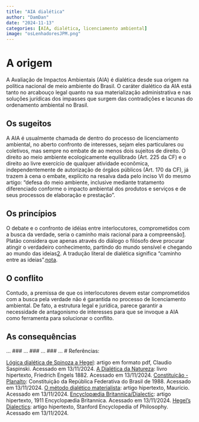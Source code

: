 ```yaml
---
title: "AIA dialética"
author: "DamDan"
date: "2024-11-13"
categories: [AIA, dialética, licenciamento ambiental]
image: "osLenhadoresJPM.png"
---
```


# A origem
A Avaliação de Impactos Ambientais (AIA) é dialética desde sua origem na política nacional de meio ambiente do Brasil. O caráter dialético da AIA está tanto no arcabouço legal quanto na sua materialização administrativa e nas soluções jurídicas dos impasses que surgem das contradições e lacunas do ordenamento ambiental no Brasil. 

## Os sugeitos
A AIA é usualmente chamada de dentro do processo de licenciamento ambiental, no aberto confronto de interesses, sejam eles particulares ou coletivos, mas sempre no embate de ao menos dois sujeitos de direito. O direito ao meio ambiente ecologicamente equilibrado (Art. 225 da CF) e o direito ao livre exercício de qualquer atividade econômica, independentemente de autorização de órgãos públicos (Art. 170 da CF), já trazem à cena o embate, explícito na  resalva dada pelo inciso VI do mesmo artigo: "defesa do meio ambiente, inclusive mediante tratamento diferenciado conforme o impacto ambiental dos produtos e serviços e de seus processos de elaboração e prestação".

## Os princípios
O debate e o confronto de idéias entre interlocutores, comprometidos com a busca da verdade, seria o caminho mais racional para a compreensão[1](https://pt.wikipedia.org/wiki/Dial%C3%A9tica#CITEREFFoulqui%C3%A91978). Platão considera que apenas através do diálogo o filósofo deve procurar atingir o verdadeiro conhecimento, partindo do mundo sensível e chegando ao mundo das ideias[2](https://pt.wikipedia.org/wiki/Dial%C3%A9tica#CITEREFFoulqui%C3%A91978). A tradução literal de dialética significa "caminho entre as ideias".[nota](https://pt.wikipedia.org/wiki/Dial%C3%A9tica#CITEREFKonder1987).

## O conflito
Contudo, a premissa de que os interlocutores devem estar comprometidos com a busca pela verdade não é garantida no processo de licenciamento ambiental. De fato, a estrutura legal e jurídica, parece garantir a necessidade de antagonismo de interesses para que se invoque a AIA como ferramenta para solucionar o conflito.

## As consequências
...
### 
...
### 
...
### 
...
# Referências:

 [Lógica dialética de Spinoza a Hegel](http://www.saspinski.com/filosofia/logicaDialetica.pdf): artigo em formato pdf, Claudio Saspinski. Acessado em 13/11/2024.
 [A Dialética da Natureza](https://www.marxists.org/portugues/marx/1882/dialetica/index.htm): livro hipertexto, Friedrich Engels 1882. Acessado em 13/11/2024.
 [Constituição - Planalto](https://www.planalto.gov.br/ccivil_03/constituicao/constituicao.htm): Constituição da República Federativa do Brasil de 1988. Acessado em 13/11/2024.
 [O método dialético materialista](https://livrepensamento.com/2013/10/21/o-metodo-dialetico-materialista/): artigo hipertexto, Maurício. Acessado em 13/11/2024.
 [Encyclopædia Britannica/Dialectic](https://en.wikisource.org/wiki/1911_Encyclop%C3%A6dia_Britannica/Dialectic): artigo hipertexto, 1911 Encyclopædia Britannica. Acessado em 13/11/2024.
 [Hegel’s Dialectics](https://plato.stanford.edu/entries/hegel-dialectics/): artigo hipertexto, Stanford Encyclopedia of Philosophy. Acessado em 13/11/2024.
 
